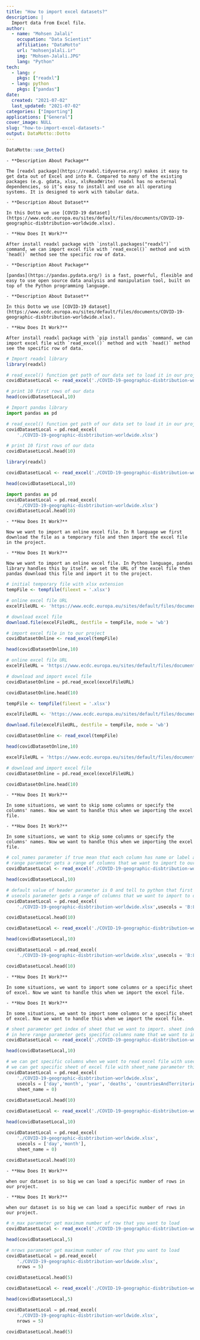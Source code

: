 ```yaml
---
title: "How to import excel datasets?"
description: |
  Import data from Excel file.
author:
  - name: "Mohsen Jalali"
    occupation: "Data Scientist"
    affiliation: "DataMotto"
    url: "mohsenjalali.ir"
    img: "Mohsen-Jalali.JPG"
    lang: "Python"
tech:
  - lang: r
    pkgs: ["readxl"]
  - lang: python
    pkgs: ["pandas"]
date:
  created: "2021-07-02"
  last_updated: "2021-07-02"
categories: ["Importing"]
applications: ["General"]
cover_image: NULL
slug: "how-to-import-excel-datasets-"
output: DataMotto::Dotto
---
```


```r
DataMotto::use_Dotto()
```

<!-- Dot 1, lang: r ------------------------------------------------>

```block
- **Description About Package**

The [readxl package](https://readxl.tidyverse.org/) makes it easy to get data out of Excel and into R. Compared to many of the existing packages (e.g. gdata, xlsx, xlsReadWrite) readxl has no external dependencies, so it’s easy to install and use on all operating systems. It is designed to work with tabular data.

- **Description About Dataset**

In this Dotto we use [COVID-19 dataset](https://www.ecdc.europa.eu/sites/default/files/documents/COVID-19-geographic-disbtribution-worldwide.xlsx).

- **How Does It Work?**

After install readxl package with `install.packages("readxl")` command, we can import excel file with `read_excel()` method and with `head()` method see the specific row of data.

```

```block
- **Description About Package**

[pandas](https://pandas.pydata.org/) is a fast, powerful, flexible and easy to use open source data analysis and manipulation tool, built on top of the Python programming language.

- **Description About Dataset**

In this Dotto we use [COVID-19 dataset](https://www.ecdc.europa.eu/sites/default/files/documents/COVID-19-geographic-disbtribution-worldwide.xlsx).

- **How Does It Work?**

After install readxl package with `pip install pandas` command, we can import excel file with `read_excel()` method and with `head()` method see the specific row of data.

```

```r
# Import readxl library
library(readxl)

# read_excel() function get path of our data set to load it in our project
covidDatasetLocal <- read_excel('./COVID-19-geographic-disbtribution-worldwide.xlsx')

# print 10 first rows of our data
head(covidDatasetLocal,10)
```

```python
# Import pandas library
import pandas as pd

# read_excel() function get path of our data set to load it in our project
covidDatasetLocal = pd.read_excel(
    './COVID-19-geographic-disbtribution-worldwide.xlsx')

# print 10 first rows of our data
covidDatasetLocal.head(10)
```

```r
library(readxl)

covidDatasetLocal <- read_excel('./COVID-19-geographic-disbtribution-worldwide.xlsx')

head(covidDatasetLocal,10)
```

```python
import pandas as pd
covidDatasetLocal = pd.read_excel(
    './COVID-19-geographic-disbtribution-worldwide.xlsx')
covidDatasetLocal.head(10)
```

<!--------------Dot2---------------------------->
```block
- **How Does It Work?**

Now we want to import an online excel file. In R language we first download the file as a temporary file and then import the excel file in the project.

```

```block
- **How Does It Work?**

Now we want to import an online excel file. In Python language, pandas library handles this by itself. we set the URL of the excel file then pandas download this file and import it to the project.

```

```r
# initial temporary file with xlsx extension
tempFile <- tempfile(fileext = '.xlsx')

# online excel file URL
excelFileURL <- 'https://www.ecdc.europa.eu/sites/default/files/documents/COVID-19-geographic-disbtribution-worldwide.xlsx'

# download excel file 
download.file(excelFileURL, destfile = tempFile, mode = 'wb')

# import excel file in to our project
covidDatasetOnline <- read_excel(tempFile)

head(covidDatasetOnline,10)
```

```python
# online excel file URL
excelFileURL = 'https://www.ecdc.europa.eu/sites/default/files/documents/COVID-19-geographic-disbtribution-worldwide.xlsx'

# download and import excel file 
covidDatasetOnline = pd.read_excel(excelFileURL)

covidDatasetOnline.head(10)
```

```r
tempFile <- tempfile(fileext = '.xlsx')

excelFileURL <- 'https://www.ecdc.europa.eu/sites/default/files/documents/COVID-19-geographic-disbtribution-worldwide.xlsx'

download.file(excelFileURL, destfile = tempFile, mode = 'wb')

covidDatasetOnline <- read_excel(tempFile)

head(covidDatasetOnline,10)
```

```python
excelFileURL = 'https://www.ecdc.europa.eu/sites/default/files/documents/COVID-19-geographic-disbtribution-worldwide.xlsx'

# download and import excel file 
covidDatasetOnline = pd.read_excel(excelFileURL)

covidDatasetOnline.head(10)
```

<!-------------------- Dot3 ---------------------------->

```block
- **How Does It Work?**

In some situations, we want to skip some columns or specify the columns' names. Now we want to handle this when we importing the excel file.

```

```block
- **How Does It Work?**

In some situations, we want to skip some columns or specify the columns' names. Now we want to handle this when we importing the excel file.

```

```r
# col_names parameter if true mean that each column has name or label and read_excel handle this
# range parameter gets a range of columns that we want to import to our project. Now we skip the A column because the range starts from B.
covidDatasetLocal <- read_excel('./COVID-19-geographic-disbtribution-worldwide.xlsx',col_names = TRUE, range = cell_cols("B:L"))

head(covidDatasetLocal,10)
```

```python
# default value of header parameter is 0 and tell to python that first row is label of columns  
# usecols parameter gets a range of columns that we want to import to our project. Now we skip the A column because the range starts from B.
covidDatasetLocal = pd.read_excel(
    './COVID-19-geographic-disbtribution-worldwide.xlsx',usecols = 'B:L', header = 0)

covidDatasetLocal.head(10)
```

```r
covidDatasetLocal <- read_excel('./COVID-19-geographic-disbtribution-worldwide.xlsx',col_names = TRUE, range = cell_cols("B:L"))

head(covidDatasetLocal,10)
```

```python
covidDatasetLocal = pd.read_excel(
    './COVID-19-geographic-disbtribution-worldwide.xlsx',usecols = 'B:L', header = 0)

covidDatasetLocal.head(10)
```

<!-------------------Dot4-------------------------->

```block
- **How Does It Work?**

In some situations, we want to import some columns or a specific sheet of excel. Now we want to handle this when we import the excel file.

```

```block
- **How Does It Work?**

In some situations, we want to import some columns or a specific sheet of excel. Now we want to handle this when we import the excel file.

```

```r
# sheet parameter get index of sheet that we want to import. sheet index start from 1
# in here range parameter gets specific columns name that we want to import to our project
covidDatasetLocal <- read_excel('./COVID-19-geographic-disbtribution-worldwide.xlsx',sheet = 1, range = cell_cols(c("A","B")) )

head(covidDatasetLocal,10)
```

```python
# we can get specific columns when we want to read excel file with usecols parameter
# we can get specific sheet of excel file with sheet_name parameter this parameter can get int number(0-indexed), list, None(all sheets). The default value is 0 index(first sheet)
covidDatasetLocal = pd.read_excel(
    './COVID-19-geographic-disbtribution-worldwide.xlsx', 
    usecols = ['day','month', 'year', 'deaths', 'countriesAndTerritories'], 
    sheet_name = 0)
    
covidDatasetLocal.head(10)
```

```r
covidDatasetLocal <- read_excel('./COVID-19-geographic-disbtribution-worldwide.xlsx',sheet = 1, range = cell_cols(c("A","B")) )

head(covidDatasetLocal,10)
```

```python
covidDatasetLocal = pd.read_excel(
    './COVID-19-geographic-disbtribution-worldwide.xlsx', 
    usecols = ['day','month'], 
    sheet_name = 0)
    
covidDatasetLocal.head(10)
```

<!--------------------------Dot5--------------------->

```block
- **How Does It Work?**

when our dataset is so big we can load a specific number of rows in our project.

```

```block
- **How Does It Work?**

when our dataset is so big we can load a specific number of rows in our project.

```

```r
# n_max parameter get maximum number of row that you want to load 
covidDatasetLocal <- read_excel('./COVID-19-geographic-disbtribution-worldwide.xlsx',n_max = 5)

head(covidDatasetLocal,5)
```

```python
# nrows parameter get maximum number of row that you want to load 
covidDatasetLocal = pd.read_excel(
    './COVID-19-geographic-disbtribution-worldwide.xlsx', 
    nrows = 5)

covidDatasetLocal.head(5)
```

```r
covidDatasetLocal <- read_excel('./COVID-19-geographic-disbtribution-worldwide.xlsx',n_max = 5)

head(covidDatasetLocal,5)
```

```python
covidDatasetLocal = pd.read_excel(
    './COVID-19-geographic-disbtribution-worldwide.xlsx', 
    nrows = 5)

covidDatasetLocal.head(5)
```
